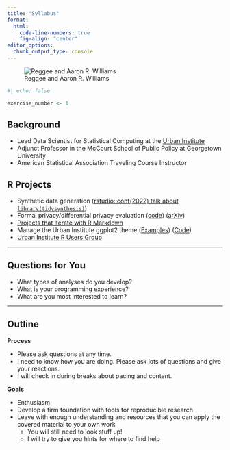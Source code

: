 ```yaml
---
title: "Syllabus"
format: 
  html: 
    code-line-numbers: true
    fig-align: "center"
editor_options: 
  chunk_output_type: console
---
```


![Reggee and Aaron R. Williams](images/aaron-and-reggee.jpeg)

```r
#| echo: false

exercise_number <- 1

```


## Background

* Lead Data Scientist for Statistical Computing at the [Urban Institute](https://www.urban.org/)
* Adjunct Professor in the McCourt School of Public Policy at Georgetown University
* American Statistical Association Traveling Course Instructor

## R Projects

* Synthetic data generation ([rstudio::conf(2022) talk about `library(tidysynthesis)`](https://www.youtube.com/watch?v=ai8QU5jJNIw&list=PL9HYL-VRX0oTOwqzVtL_q5T8MNrzn0mdH&index=42))
* Formal privacy/differential privacy evaluation ([code](https://github.com/UI-Research/formal-privacy-comp))  ([arXiv](https://arxiv.org/abs/2110.12055))
* [Projects that iterate with R Markdown](https://www.urban.org/policy-centers/cross-center-initiatives/state-and-local-finance-initiative/projects/state-fiscal-briefs)
* Manage the Urban Institute ggplot2 theme ([Examples](https://urbaninstitute.github.io/r-at-urban/graphics-guide.html)) ([Code](https://github.com/UrbanInstitute/urbnthemes))
* [Urban Institute R Users Group](https://urbaninstitute.github.io/r-at-urban/)

-----

## Questions for You

* What types of analyses do you develop?
* What is your programming experience?
* What are you most interested to learn?

-----

## Outline

**Process**

* Please ask questions at any time.
* I need to know how you are doing. Please ask lots of questions and give your reactions.
* I will check in during breaks about pacing and content.

**Goals**

* Enthusiasm
* Develop a firm foundation with tools for reproducible research
* Leave with enough understanding and resources that you can apply the covered material to your own work
    * You will still need to look stuff up!
    * I will try to give you hints for where to find help
